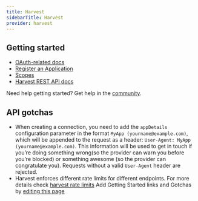 ```yaml
---
title: Harvest
sidebarTitle: Harvest
provider: harvest
---
```



<Overview />
<PreBuiltTooling provider={providers[pageMetadata.provider]} />


## Getting started

-   [OAuth-related docs](https://help.getharvest.com/api-v2/authentication-api/authentication/authentication/#oauth2-application)
-   [Register an Application](https://id.getharvest.com/sessions/new?go_back=%2Fdevelopers)
-   [Scopes](https://help.getharvest.com/api-v2/authentication-api/authentication/authentication/#scopes-and-account-access)
-   [Harvest REST API docs](https://help.getharvest.com/api-v2)

<Tip>Need help getting started? Get help in the [community](https://nango.dev/slack).</Tip>

## API gotchas
- When creating a connection, you need to add the `appDetails` configuration parameter in the format `MyApp (yourname@example.com)`, which will be appended to the request as a header: `User-Agent: MyApp (yourname@example.com)`. This information will be used to get in touch if you’re doing something wrong(so the provider can warn you before you’re blocked) or something awesome (so the provider can congratulate you). Requests without a valid `User-Agent` header are rejected.
- Harvest enforces different rate limits for different endpoints. For more details check [harvest rate limits](https://help.getharvest.com/api-v2/introduction/overview/general/#rate-limiting)
<Note>Add Getting Started links and Gotchas by [editing this page](https://github.com/nangohq/nango/tree/master/docs-v2/integrations/all/harvest.mdx)</Note>
